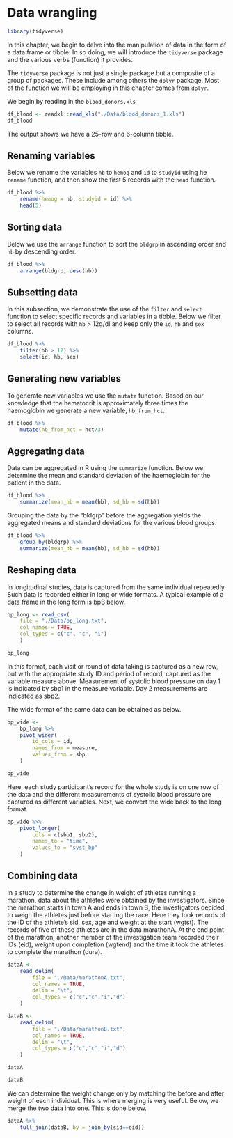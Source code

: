 # Data wrangling


```r
library(tidyverse)
```

In this chapter, we begin to delve into the manipulation of data in the form of a 
data frame or tibble. In so doing, we will introduce the `tidyverse` package 
and the various verbs (function) it provides.

The `tidyverse` package is not just a single package but a composite of a group 
of packages. These include among others the `dplyr` package. Most of the function 
we will be employing in this chapter comes from `dplyr`.


We begin by reading in the `blood_donors.xls`
```r
df_blood <- readxl::read_xls("./Data/blood_donors_1.xls")
df_blood
```

The output shows we have a 25-row and 6-column tibble. 

## Renaming variables
Below we rename the variables `hb` to `hemog` and `id` to `studyid` using he 
`rename` function, and then show the first 5 records with the `head` function.

```r
df_blood %>% 
    rename(hemog = hb, studyid = id) %>% 
    head(5)
```
## Sorting data
Below we use the `arrange` function to sort the `bldgrp` in ascending order and 
`hb` by descending order.

```r
df_blood %>% 
    arrange(bldgrp, desc(hb))
```

## Subsetting data
In this subsection, we demonstrate the use of the `filter` and `select` function 
to select specific records and variables in a tibble. Below we filter to select 
all records with `hb` > 12g/dl and keep only the `id`, `hb` and `sex`
columns.
```r
df_blood %>% 
    filter(hb > 12) %>% 
    select(id, hb, sex)
```

## Generating new variables
To generate new variables we use the `mutate` function. Based on our knowledge 
that the hematocrit is approximately three times the haemoglobin we generate 
a new variable, `hb_from_hct`. 
```r
df_blood %>% 
    mutate(hb_from_hct = hct/3)
```


## Aggregating data
Data can be aggregated in R using the `summarize` function. Below we determine 
the mean and standard deviation of the haemoglobin for the patient in the data.
```r
df_blood %>% 
    summarize(mean_hb = mean(hb), sd_hb = sd(hb))
```

Grouping the data by the "bldgrp" before the aggregation yields the aggregated 
means and standard deviations for the various blood groups.
```r
df_blood %>% 
    group_by(bldgrp) %>% 
    summarize(mean_hb = mean(hb), sd_hb = sd(hb))
```

## Reshaping data
In longitudinal studies, data is captured from the same individual repeatedly. 
Such data is recorded either in long or wide formats. A typical example of a 
data frame in the long form is bpB below. 

```r
bp_long <- read_csv(
    file = "./Data/bp_long.txt",
    col_names = TRUE, 
    col_types = c("c", "c", "i")
    )

bp_long
```
In this format, each visit or round of data taking is captured as a new row, but 
with the appropriate study ID and period of record, captured as the variable 
measure above. Measurement of systolic blood pressure on day 1 is indicated by 
sbp1 in the measure variable. Day 2 measurements are indicated as sbp2.

The wide format of the same data can be obtained as below.

```r
bp_wide <- 
    bp_long %>% 
    pivot_wider(
        id_cols = id, 
        names_from = measure, 
        values_from = sbp
    )

bp_wide
```

Here, each study participant's record for the whole study is on one row of the data and the different measurements of systolic blood pressure are captured as different variables. Next, we convert the wide back to the long format.

```r
bp_wide %>% 
    pivot_longer(
        cols = c(sbp1, sbp2),
        names_to = "time",
        values_to = "syst_bp"
    )
```


## Combining data

In a study to determine the change in weight of athletes running a marathon, 
data about the athletes were obtained by the investigators. Since the marathon 
starts in town A and ends in town B, the investigators decided to weigh the 
athletes just before starting the race. Here they took records of the ID of the 
athlete's sid, sex, age and weight at the start (wgtst). The records of five of 
these athletes are in the data marathonA. At the end point of the marathon, 
another member of the investigation team recorded their IDs (eid), weight upon 
completion (wgtend) and the time it took the athletes to complete the marathon 
(dura).

```r
dataA <- 
    read_delim(
        file = "./Data/marathonA.txt",
        col_names = TRUE,
        delim = "\t",
        col_types = c("c","c","i","d")
    )

dataB <- 
    read_delim(
        file = "./Data/marathonB.txt",
        col_names = TRUE,
        delim = "\t",
        col_types = c("c","c","i","d")
    )

dataA

dataB
```

We can determine the weight change only by matching the before and after 
weight of each individual. This is where merging is very useful. Below, we 
merge the two data into one. This is done below.

```r
dataA %>% 
    full_join(dataB, by = join_by(sid==eid))
```

